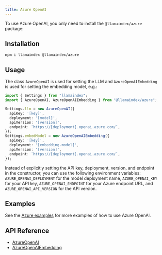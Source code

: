 ```yaml
---
title: Azure OpenAI
---
```


To use Azure OpenAI, you only need to install the `@llamaindex/azure` package:

## Installation

```package-install
npm i llamaindex @llamaindex/azure
```

## Usage

The class `AzureOpenAI` is used for setting the LLM and `AzureOpenAIEmbedding` is used for setting the embedding model, e.g.:

```ts
import { Settings } from "llamaindex";
import { AzureOpenAI, AzureOpenAIEmbedding } from "@llamaindex/azure";

Settings.llm = new AzureOpenAI({ 
  apiKey: '[key]',
  deployment: '[model]',
  apiVersion: '[version]',
  endpoint: `https://[deployment].openai.azure.com/`, 
});
Settings.embedModel = new AzureOpenAIEmbedding({
  apiKey: '[key]',
  deployment: '[embedding-model]',
  apiVersion: '[version]',
  endpoint: `https://[deployment].openai.azure.com/`, 
});
```

Instead of explicitly setting the API key, deployment, version, and endpoint in the constructor, you can use the following environment variables: `AZURE_OPENAI_DEPLOYMENT` for the model deployment name, `AZURE_OPENAI_KEY` for your API key, `AZURE_OPENAI_ENDPOINT` for your Azure endpoint URL, and `AZURE_OPENAI_API_VERSION` for the API version.

## Examples

See the [Azure examples](https://github.com/run-llama/LlamaIndexTS/tree/main/examples/storage/azure) for more examples of how to use Azure OpenAI.

## API Reference

- [AzureOpenAI](/docs/api/classes/AzureOpenAI)
- [AzureOpenAIEmbedding](/docs/api/classes/AzureOpenAIEmbedding)